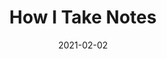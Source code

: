 ---
slug: /blog/notes-workflow
title: How I Take Notes
description: Trying to make my notes look like my brain
date: 2021-02-02
isBlogPost: true
---